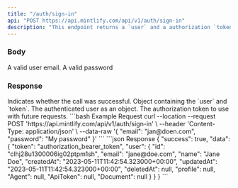 ```yaml
---
title: "/auth/sign-in"
api: "POST https://api.mintlify.com/api/v1/auth/sign-in"
description: "This endpoint returns a `user` and a authorization `token`."
---
```


### Body

<ParamField body="email" type="string">
  A valid user email.
</ParamField>

<ParamField body="password" type="string">
  A valid password
</ParamField>

### Response

<ResponseField name="success" type="boolean">
  Indicates whether the call was successful.
</ResponseField>

<ResponseField name="data" type="object">
  Object containing the `user` and `token`.
</ResponseField>

<Expandable title="data object">
  <ResponseField name="user" type="object">
    The authenticated user as an object.
  </ResponseField>
  <ResponseField name="token" type="string">
    The authorization token to use with future requests.
  </ResponseField>
</Expandable>

<RequestExample>
```bash Example Request
curl --location --request POST 'https://api.mintlify.com/api/v1/auth/sign-in' \
--header 'Content-Type: application/json' \
--data-raw '{
    "email": "jan@doen.com",
    "password": "My password"
}'
```
</RequestExample>

<ResponseExample>
```json Response
{
  "success": true,
  "data": {
    "token": "authorization_bearer_token",
    "user": {
      "id": "clhj28u1300006ig02ptpm1sh",
      "email": "jane@doe.com",
      "name": "Jane Doe",
      "createdAt": "2023-05-11T11:42:54.323000+00:00",
      "updatedAt": "2023-05-11T11:42:54.323000+00:00",
      "deletedAt": null,
      "profile": null,
      "Agent": null,
      "ApiToken": null,
      "Document": null
    }
  }
}
```
</ResponseExample>
